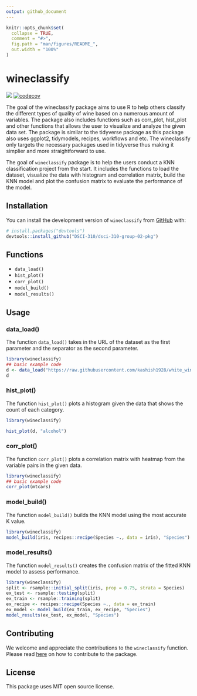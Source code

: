 ```yaml
---
output: github_document
---
```


<!-- README.md is generated from README.Rmd. Please edit that file -->

```r
knitr::opts_chunk$set(
  collapse = TRUE,
  comment = "#>",
  fig.path = "man/figures/README_",
  out.width = "100%"
)
```

# wineclassify

<!-- badges: start -->
![](https://github.com/DSCI-310/dsci-310-group-02-pkg/actions/workflows/test-coverage.yaml/badge.svg)
[![codecov](https://codecov.io/gh/DSCI-310/dsci-310-group-02-pkg/branch/main/graph/badge.svg?token=mxvyLcLIB8)](https://codecov.io/gh/DSCI-310/dsci-310-group-02-pkg)

The goal of the wineclassify package aims to use R to help others classify the different types of quality of wine based on a numerous amount of variables. The package also includes functions such as corr_plot, hist_plot and other functions that allows the user to visualize and analyze the given data set. 
The package is similar to the tidyverse package as this package also uses ggplot2, tidymodels, recipes, workflows and etc. The wineclassify only targets the necessary packages used in tidyverse thus making it simplier and more straightforward to use. 
<!-- badges: end -->

The goal of `wineclassify` package is to help the users conduct a KNN classification project from the start. It includes the functions to load the dataset, visualize the data with histogram and correlation matrix, build the KNN model and plot the confusion matrix to evaluate the performance of the model.

## Installation
You can install the development version of `wineclassify` from [GitHub](https://github.com/) with:
``` r
# install.packages("devtools")
devtools::install_github("DSCI-310/dsci-310-group-02-pkg")
```

## Functions
* `data_load()`
* `hist_plot()`
* `corr_plot()`
* `model_build()`
* `model_results()`

## Usage
### data_load()
The function `data_load()` takes in the URL of the dataset as the first parameter and the separator as the second parameter.
```r
library(wineclassify)
## basic example code
d <- data_load("https://raw.githubusercontent.com/kashish1928/white_wine_dataset/main/winequality-white.csv", ";")
d
```

### hist_plot()
The function `hist_plot()` plots a histogram given the data that shows the count of each category.
```r
library(wineclassify)

hist_plot(d, "alcohol")
```

### corr_plot()
The function `corr_plot()` plots a correlation matrix with heatmap from the variable pairs in the given data.
```r
library(wineclassify)
## basic example code
corr_plot(mtcars)
```

### model_build()
The function `model_build()` builds the KNN model using the most accurate K value.
```r
library(wineclassify)
model_build(iris, recipes::recipe(Species ~., data = iris), "Species")
```

### model_results()
The function `model_results()` creates the confusion matrix of the fitted KNN model to assess performance.
```r
library(wineclassify)
split <- rsample::initial_split(iris, prop = 0.75, strata = Species)
ex_test <- rsample::testing(split)
ex_train <- rsample::training(split)
ex_recipe <- recipes::recipe(Species ~., data = ex_train)
ex_model <- model_build(ex_train, ex_recipe, "Species")
model_results(ex_test, ex_model, "Species")
```

## Contributing
We welcome and appreciate the contributions to the `wineclassify` function. Please read [here](https://github.com/DSCI-310/dsci-310-group-02-pkg/blob/main/CONTRIBUTION.md) on how to contribute to the package.

## License
This package uses MIT open source license.
